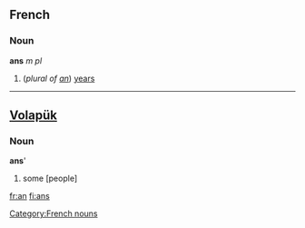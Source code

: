 ==French==
===Noun===
'''ans''' ''m pl'' 

# (''plural of [[an#French|an]]'') [[years]]

[[Category:French nouns]]

----
== [[Volapük]] == 
=== Noun ===
'''ans''''

# some [people]

[[fr:an]]
[[fi:ans]]